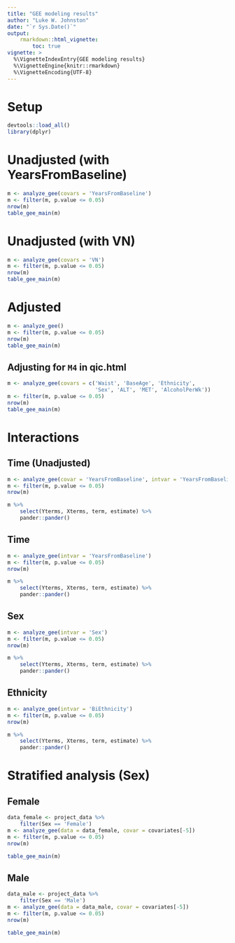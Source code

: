 ```yaml
---
title: "GEE modeling results"
author: "Luke W. Johnston"
date: "`r Sys.Date()`"
output: 
    rmarkdown::html_vignette:
        toc: true
vignette: >
  %\VignetteIndexEntry{GEE modeling results}
  %\VignetteEngine{knitr::rmarkdown}
  %\VignetteEncoding{UTF-8}
---
```


# Setup

```r
devtools::load_all()
library(dplyr)
```

# Unadjusted (with YearsFromBaseline)
```r
m <- analyze_gee(covars = 'YearsFromBaseline')
m <- filter(m, p.value <= 0.05) 
nrow(m)
table_gee_main(m)
```

# Unadjusted (with VN)
```r
m <- analyze_gee(covars = 'VN')
m <- filter(m, p.value <= 0.05) 
nrow(m)
table_gee_main(m)
```

# Adjusted
```r
m <- analyze_gee()
m <- filter(m, p.value <= 0.05) 
nrow(m)
table_gee_main(m)
```

## Adjusting for `M4` in qic.html

```r
m <- analyze_gee(covars = c('Waist', 'BaseAge', 'Ethnicity', 
                            'Sex', 'ALT', 'MET', 'AlcoholPerWk'))
m <- filter(m, p.value <= 0.05) 
nrow(m)
table_gee_main(m)
```

# Interactions

## Time (Unadjusted)
```r
m <- analyze_gee(covar = 'YearsFromBaseline', intvar = 'YearsFromBaseline')
m <- filter(m, p.value <= 0.05) 
nrow(m)

m %>% 
    select(Yterms, Xterms, term, estimate) %>% 
    pander::pander()
```

## Time
```r
m <- analyze_gee(intvar = 'YearsFromBaseline')
m <- filter(m, p.value <= 0.05) 
nrow(m)

m %>% 
    select(Yterms, Xterms, term, estimate) %>% 
    pander::pander()
```

## Sex
```r
m <- analyze_gee(intvar = 'Sex')
m <- filter(m, p.value <= 0.05) 
nrow(m)

m %>% 
    select(Yterms, Xterms, term, estimate) %>% 
    pander::pander()
```

## Ethnicity
```r
m <- analyze_gee(intvar = 'BiEthnicity')
m <- filter(m, p.value <= 0.05) 
nrow(m)

m %>% 
    select(Yterms, Xterms, term, estimate) %>% 
    pander::pander()
```

# Stratified analysis (Sex)

## Female
```r
data_female <- project_data %>% 
    filter(Sex == 'Female')
m <- analyze_gee(data = data_female, covar = covariates[-5])
m <- filter(m, p.value <= 0.05) 
nrow(m)

table_gee_main(m)
```

## Male
```r
data_male <- project_data %>% 
    filter(Sex == 'Male')
m <- analyze_gee(data = data_male, covar = covariates[-5])
m <- filter(m, p.value <= 0.05) 
nrow(m)

table_gee_main(m)
```
